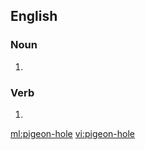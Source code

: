 ==English==

===Noun===
{{en-noun}}

# {{alternative spelling of|pigeonhole}}

===Verb===
{{en-verb|pigeon-hol|ing}}

# {{alternative spelling of|pigeonhole}}

[[ml:pigeon-hole]]
[[vi:pigeon-hole]]
